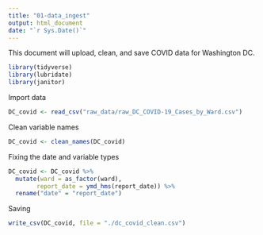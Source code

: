 ```yaml
---
title: "01-data_ingest"
output: html_document
date: "`r Sys.Date()`"
---
```


This document will upload, clean, and save COVID data for Washington DC.

```r
library(tidyverse)
library(lubridate)
library(janitor)
```

Import data
```r
DC_covid <- read_csv("raw_data/raw_DC_COVID-19_Cases_by_Ward.csv") 
```
Clean variable names
```r
DC_covid <- clean_names(DC_covid)
```

Fixing the date and variable types
```r
DC_covid <- DC_covid %>%
  mutate(ward = as_factor(ward),
        report_date = ymd_hms(report_date)) %>%
  rename("date" = "report_date")
```

Saving 
```r
write_csv(DC_covid, file = "./dc_covid_clean.csv")
```

